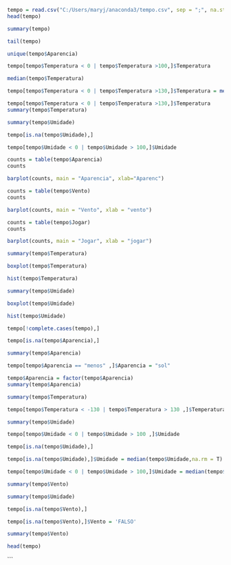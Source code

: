 

```{r}
tempo = read.csv("C:/Users/maryj/anaconda3/tempo.csv", sep = ";", na.strings = "", stringsAsFactors = T)
head(tempo)

```

```{r}
summary(tempo)
```

```{r}
tail(tempo)
```

```{r}
unique(tempo$Aparencia)
```


```{r}
tempo[tempo$Temperatura < 0 | tempo$Temperatura >100,]$Temperatura
```

```{r}
median(tempo$Temperatura)

```

```{r}
tempo[tempo$Temperatura < 0 | tempo$Temperatura >130,]$Temperatura = median(tempo$Temperatura)

```

```{r}
tempo[tempo$Temperatura < 0 | tempo$Temperatura >130,]$Temperatura
summary(tempo$Temperatura)
```

```{r}
summary(tempo$Umidade)
```

```{r}
tempo[is.na(tempo$Umidade),]
```

```{r}
tempo[tempo$Umidade < 0 | tempo$Umidade > 100,]$Umidade
```

```{r}
counts = table(tempo$Aparencia)
counts
```

```{r}
barplot(counts, main = "Aparencia", xlab="Aparenc")
```

```{r}
counts = table(tempo$Vento)
counts
```

```{r}
barplot(counts, main = "Vento", xlab = "vento")
```

```{r}
counts = table(tempo$Jogar)
counts
```

```{r}
barplot(counts, main = "Jogar", xlab = "jogar")
```

```{r}
summary(tempo$Temperatura)
```

```{r}
boxplot(tempo$Temperatura)
```

```{r}
hist(tempo$Temperatura)
```

```{r}
summary(tempo$Umidade)
```

```{r}
boxplot(tempo$Umidade)
```

```{r}
hist(tempo$Umidade)
```

```{r}
tempo[!complete.cases(tempo),]
```

```{r}
tempo[is.na(tempo$Aparencia),]
```

```{r}
summary(tempo$Aparencia)
```

```{r}
tempo[tempo$Aparencia == "menos" ,]$Aparencia = "sol"
```

```{r}
tempo$Aparencia = factor(tempo$Aparencia)
summary(tempo$Aparencia)

```

```{r}
summary(tempo$Temperatura)
```

```{r}
tempo[tempo$Temperatura < -130 | tempo$Temperatura > 130 ,]$Temperatura
```
```{r}
summary(tempo$Umidade)
```

```{r}
tempo[tempo$Umidade < 0 | tempo$Umidade > 100 ,]$Umidade
```

```{r}
tempo[is.na(tempo$Umidade),]
```



```{r}
tempo[is.na(tempo$Umidade),]$Umidade = median(tempo$Umidade,na.rm = T)

tempo[tempo$Umidade < 0 | tempo$Umidade > 100,]$Umidade = median(tempo$Umidade)
```

```{r}
summary(tempo$Vento)
```
```{r}
summary(tempo$Umidade)
```

```{r}
tempo[is.na(tempo$Vento),]
```

```{r}
tempo[is.na(tempo$Vento),]$Vento = 'FALSO'
```

```{r}
summary(tempo$Vento)
```

```{r}
head(tempo)
```

```

